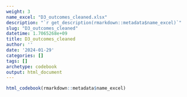 ```yaml
---
weight: 3
name_excel: "D3_outcomes_cleaned.xlsx"
description: "`r get_description(rmarkdown::metadata$name_excel)`"
slug: "D3_outcomes_cleaned"
datetime: 1.7065268e+09
title: D3_outcomes_cleaned
author: ''
date: '2024-01-29'
categories: []
tags: []
archetype: codebook
output: html_document
---
```


```r
html_codebook(rmarkdown::metadata$name_excel)
```
